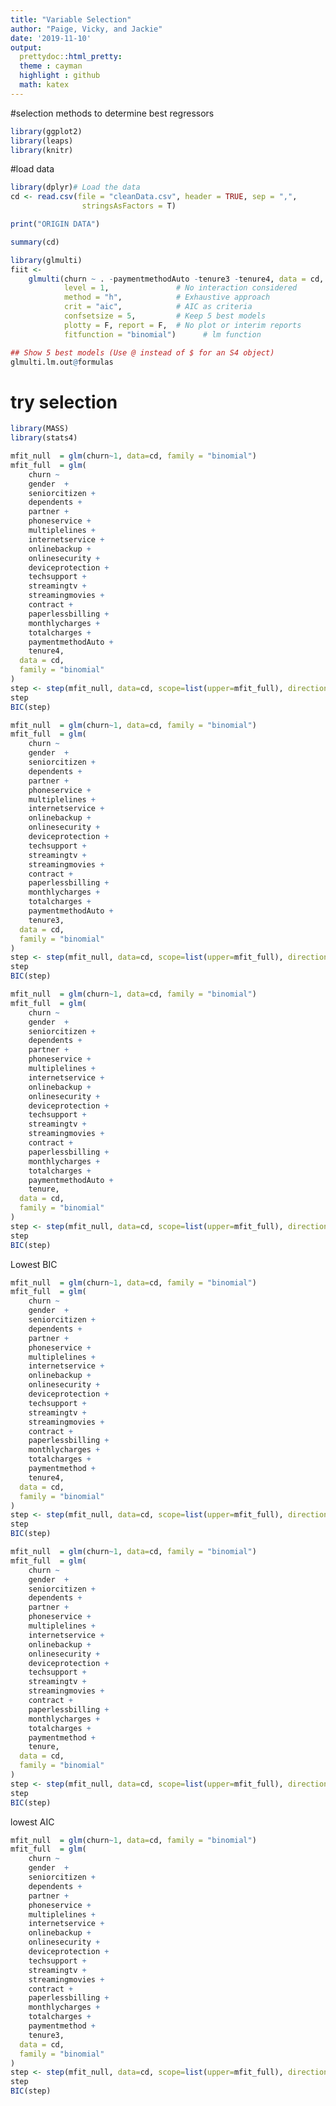 ```yaml
---
title: "Variable Selection"
author: "Paige, Vicky, and Jackie"
date: '2019-11-10'
output: 
  prettydoc::html_pretty:
  theme : cayman
  highlight : github
  math: katex
---
```


#selection methods to determine best regressors


```r
library(ggplot2)
library(leaps)
library(knitr)
```

#load data

```r
library(dplyr)# Load the data
cd <- read.csv(file = "cleanData.csv", header = TRUE, sep = ",", 
                stringsAsFactors = T)

print("ORIGIN DATA")

summary(cd)
```
```r
library(glmulti)
fiit <-
    glmulti(churn ~ . -paymentmethodAuto -tenure3 -tenure4, data = cd,
            level = 1,               # No interaction considered
            method = "h",            # Exhaustive approach
            crit = "aic",            # AIC as criteria
            confsetsize = 5,         # Keep 5 best models
            plotty = F, report = F,  # No plot or interim reports
            fitfunction = "binomial")      # lm function

## Show 5 best models (Use @ instead of $ for an S4 object)
glmulti.lm.out@formulas
```

# try selection

```r
library(MASS)
library(stats4)

mfit_null  = glm(churn~1, data=cd, family = "binomial")
mfit_full  = glm(
    churn ~ 
    gender  +
    seniorcitizen +
    dependents +
    partner +
    phoneservice +
    multiplelines +
    internetservice +
    onlinebackup +
    onlinesecurity +
    deviceprotection +
    techsupport +
    streamingtv +
    streamingmovies +
    contract +
    paperlessbilling +
    monthlycharges +
    totalcharges +
    paymentmethodAuto +
    tenure4, 
  data = cd,
  family = "binomial"
)
step <- step(mfit_null, data=cd, scope=list(upper=mfit_full), direction="both")
step
BIC(step)
```

```r
mfit_null  = glm(churn~1, data=cd, family = "binomial")
mfit_full  = glm(
    churn ~ 
    gender  +
    seniorcitizen +
    dependents +
    partner +
    phoneservice +
    multiplelines +
    internetservice +
    onlinebackup +
    onlinesecurity +
    deviceprotection +
    techsupport +
    streamingtv +
    streamingmovies +
    contract +
    paperlessbilling +
    monthlycharges +
    totalcharges +
    paymentmethodAuto +
    tenure3, 
  data = cd,
  family = "binomial"
)
step <- step(mfit_null, data=cd, scope=list(upper=mfit_full), direction="both")
step
BIC(step)
```

```r
mfit_null  = glm(churn~1, data=cd, family = "binomial")
mfit_full  = glm(
    churn ~ 
    gender  +
    seniorcitizen +
    dependents +
    partner +
    phoneservice +
    multiplelines +
    internetservice +
    onlinebackup +
    onlinesecurity +
    deviceprotection +
    techsupport +
    streamingtv +
    streamingmovies +
    contract +
    paperlessbilling +
    monthlycharges +
    totalcharges +
    paymentmethodAuto +
    tenure, 
  data = cd,
  family = "binomial"
)
step <- step(mfit_null, data=cd, scope=list(upper=mfit_full), direction="both")
step
BIC(step)
```
Lowest BIC
```r
mfit_null  = glm(churn~1, data=cd, family = "binomial")
mfit_full  = glm(
    churn ~ 
    gender  +
    seniorcitizen +
    dependents +
    partner +
    phoneservice +
    multiplelines +
    internetservice +
    onlinebackup +
    onlinesecurity +
    deviceprotection +
    techsupport +
    streamingtv +
    streamingmovies +
    contract +
    paperlessbilling +
    monthlycharges +
    totalcharges +
    paymentmethod +
    tenure4, 
  data = cd,
  family = "binomial"
)
step <- step(mfit_null, data=cd, scope=list(upper=mfit_full), direction="both")
step
BIC(step)
```

```r
mfit_null  = glm(churn~1, data=cd, family = "binomial")
mfit_full  = glm(
    churn ~ 
    gender  +
    seniorcitizen +
    dependents +
    partner +
    phoneservice +
    multiplelines +
    internetservice +
    onlinebackup +
    onlinesecurity +
    deviceprotection +
    techsupport +
    streamingtv +
    streamingmovies +
    contract +
    paperlessbilling +
    monthlycharges +
    totalcharges +
    paymentmethod +
    tenure, 
  data = cd,
  family = "binomial"
)
step <- step(mfit_null, data=cd, scope=list(upper=mfit_full), direction="both")
step
BIC(step)
```
lowest AIC

```r
mfit_null  = glm(churn~1, data=cd, family = "binomial")
mfit_full  = glm(
    churn ~ 
    gender  +
    seniorcitizen +
    dependents +
    partner +
    phoneservice +
    multiplelines +
    internetservice +
    onlinebackup +
    onlinesecurity +
    deviceprotection +
    techsupport +
    streamingtv +
    streamingmovies +
    contract +
    paperlessbilling +
    monthlycharges +
    totalcharges +
    paymentmethod +
    tenure3, 
  data = cd,
  family = "binomial"
)
step <- step(mfit_null, data=cd, scope=list(upper=mfit_full), direction="both")
step
BIC(step)
```